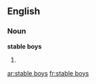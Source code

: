 ==English==

===Noun===
'''stable boys'''

# {{plural of|stable boy}}

[[ar:stable boys]]
[[fr:stable boys]]
